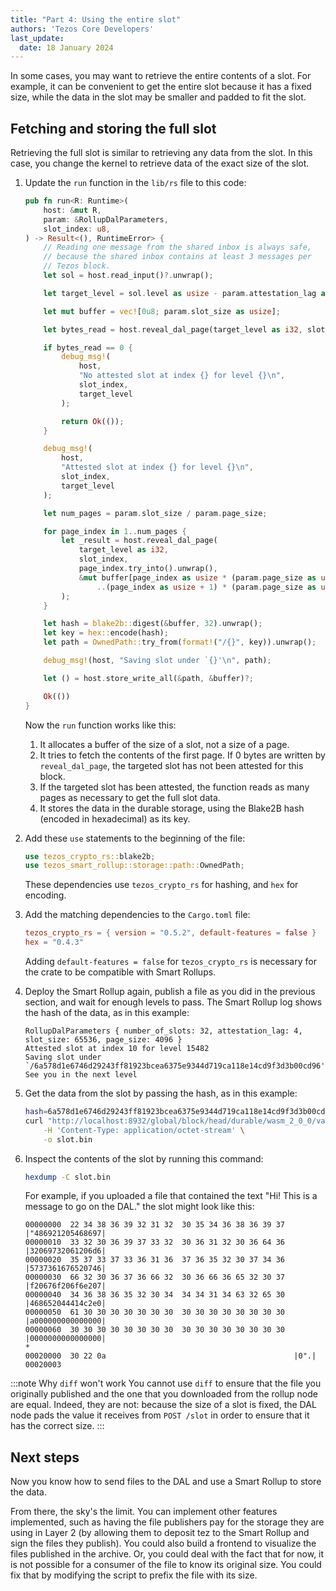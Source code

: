 ```yaml
---
title: "Part 4: Using the entire slot"
authors: 'Tezos Core Developers'
last_update:
  date: 18 January 2024
---
```


In some cases, you may want to retrieve the entire contents of a slot.
For example, it can be convenient to get the entire slot because it has a fixed size, while the data in the slot may be smaller and padded to fit the slot.

## Fetching and storing the full slot

Retrieving the full slot is similar to retrieving any data from the slot.
In this case, you change the kernel to retrieve data of the exact size of the slot.

1. Update the `run` function in the `lib/rs` file to this code:

   ```rust
   pub fn run<R: Runtime>(
       host: &mut R,
       param: &RollupDalParameters,
       slot_index: u8,
   ) -> Result<(), RuntimeError> {
       // Reading one message from the shared inbox is always safe,
       // because the shared inbox contains at least 3 messages per
       // Tezos block.
       let sol = host.read_input()?.unwrap();

       let target_level = sol.level as usize - param.attestation_lag as usize;

       let mut buffer = vec![0u8; param.slot_size as usize];

       let bytes_read = host.reveal_dal_page(target_level as i32, slot_index, 0, &mut buffer)?;

       if bytes_read == 0 {
           debug_msg!(
               host,
               "No attested slot at index {} for level {}\n",
               slot_index,
               target_level
           );

           return Ok(());
       }

       debug_msg!(
           host,
           "Attested slot at index {} for level {}\n",
           slot_index,
           target_level
       );

       let num_pages = param.slot_size / param.page_size;

       for page_index in 1..num_pages {
           let _result = host.reveal_dal_page(
               target_level as i32,
               slot_index,
               page_index.try_into().unwrap(),
               &mut buffer[page_index as usize * (param.page_size as usize)
                   ..(page_index as usize + 1) * (param.page_size as usize)],
           );
       }

       let hash = blake2b::digest(&buffer, 32).unwrap();
       let key = hex::encode(hash);
       let path = OwnedPath::try_from(format!("/{}", key)).unwrap();

       debug_msg!(host, "Saving slot under `{}'\n", path);

       let () = host.store_write_all(&path, &buffer)?;

       Ok(())
   }
   ```

   Now the `run` function works like this:

      1. It allocates a buffer of the size of a slot, not a size of a page.
      1. It tries to fetch the contents of the first page.
      If 0 bytes are written by `reveal_dal_page`, the targeted slot has not been
   attested for this block.
      1. If the targeted slot has been attested, the function reads as many pages as necessary to get the full slot data.
      1. It stores the data in the durable storage, using the Blake2B hash (encoded in hexadecimal) as its key.

1. Add these `use` statements to the beginning of the file:

   ```rust
   use tezos_crypto_rs::blake2b;
   use tezos_smart_rollup::storage::path::OwnedPath;
   ```

   These dependencies use `tezos_crypto_rs` for hashing, and `hex` for encoding.

1. Add the matching dependencies to the `Cargo.toml` file:

   ```toml
   tezos_crypto_rs = { version = "0.5.2", default-features = false }
   hex = "0.4.3"
   ```

   Adding `default-features = false` for `tezos_crypto_rs` is necessary for the crate to be compatible with Smart Rollups.

1. Deploy the Smart Rollup again, publish a file as you did in the previous section, and wait for enough levels to pass.
The Smart Rollup log shows the hash of the data, as in this example:

   ```
   RollupDalParameters { number_of_slots: 32, attestation_lag: 4, slot_size: 65536, page_size: 4096 }
   Attested slot at index 10 for level 15482
   Saving slot under `/6a578d1e6746d29243ff81923bcea6375e9344d719ca118e14cd9f3d3b00cd96'
   See you in the next level
   ```

1. Get the data from the slot by passing the hash, as in this example:

   ```bash
   hash=6a578d1e6746d29243ff81923bcea6375e9344d719ca118e14cd9f3d3b00cd96
   curl "http://localhost:8932/global/block/head/durable/wasm_2_0_0/value?key=/${hash}" \
       -H 'Content-Type: application/octet-stream' \
       -o slot.bin
   ```

1. Inspect the contents of the slot by running this command:

   ```bash
   hexdump -C slot.bin
   ```

   For example, if you uploaded a file that contained the text "Hi! This is a message to go on the DAL." the slot might look like this:

   ```
   00000000  22 34 38 36 39 32 31 32  30 35 34 36 38 36 39 37  |"486921205468697|
   00000010  33 32 30 36 39 37 33 32  30 36 31 32 30 36 64 36  |32069732061206d6|
   00000020  35 37 33 37 33 36 31 36  37 36 35 32 30 37 34 36  |5737361676520746|
   00000030  66 32 30 36 37 36 66 32  30 36 66 36 65 32 30 37  |f20676f206f6e207|
   00000040  34 36 38 36 35 32 30 34  34 34 31 34 63 32 65 30  |468652044414c2e0|
   00000050  61 30 30 30 30 30 30 30  30 30 30 30 30 30 30 30  |a000000000000000|
   00000060  30 30 30 30 30 30 30 30  30 30 30 30 30 30 30 30  |0000000000000000|
   *
   00020000  30 22 0a                                          |0".|
   00020003
   ```

:::note Why `diff` won't work
You cannot use `diff` to ensure that the file you originally published and the one that you downloaded from the rollup node are equal.
Indeed, they are not: because the size of a slot is fixed, the DAL node pads the value it receives from `POST /slot` in order to ensure that it has the correct size.
:::

## Next steps

Now you know how to send files to the DAL and use a Smart Rollup to store the data.

From there, the sky's the limit.
You can implement other features implemented, such as having the file publishers pay for the storage they are using in Layer 2 (by allowing them to deposit tez to the Smart Rollup and sign the files they publish).
You could also build a frontend to visualize the files published in the archive.
Or, you could deal with the fact that for now, it is not possible
for a consumer of the file to know its original size.
You could fix that by modifying the script to prefix the file with its size.
